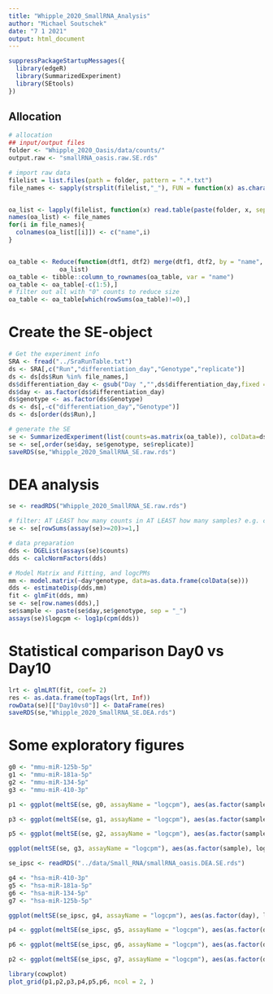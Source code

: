 ```yaml
---
title: "Whipple_2020_SmallRNA_Analysis"
author: "Michael Soutschek"
date: "7 1 2021"
output: html_document
---
```




```r
suppressPackageStartupMessages({
  library(edgeR)
  library(SummarizedExperiment)
  library(SEtools)
})
```


## Allocation
```r
# allocation
## input/output files
folder <- "Whipple_2020_Oasis/data/counts/"
output.raw <- "smallRNA_oasis.raw.SE.rds"
```


```r
# import raw data
filelist = list.files(path = folder, pattern = ".*.txt")
file_names <- sapply(strsplit(filelist,"_"), FUN = function(x) as.character(x[1]))


oa_list <- lapply(filelist, function(x) read.table(paste(folder, x, sep=''), header = FALSE))
names(oa_list) <- file_names
for(i in file_names){
  colnames(oa_list[[i]]) <- c("name",i)
}


oa_table <- Reduce(function(dtf1, dtf2) merge(dtf1, dtf2, by = "name", all = TRUE),
              oa_list)
oa_table <- tibble::column_to_rownames(oa_table, var = "name")
oa_table <- oa_table[-c(1:5),]
# filter out all with "0" counts to reduce size
oa_table <- oa_table[which(rowSums(oa_table)!=0),]

```

# Create the SE-object

```r
# Get the experiment info
SRA <- fread("../SraRunTable.txt")
ds <- SRA[,c("Run","differentiation_day","Genotype","replicate")]
ds <- ds[ds$Run %in% file_names,]
ds$differentiation_day <- gsub("Day ","",ds$differentiation_day,fixed = TRUE)
ds$day <- as.factor(ds$differentiation_day)
ds$genotype <- as.factor(ds$Genotype)
ds <- ds[,-c("differentiation_day","Genotype")]
ds <- ds[order(ds$Run),]
```

```r
# generate the SE
se <- SummarizedExperiment(list(counts=as.matrix(oa_table)), colData=ds)
se <- se[,order(se$day, se$genotype, se$replicate)]
saveRDS(se,"Whipple_2020_SmallRNA_SE.raw.rds")
```


# DEA analysis
```r
se <- readRDS("Whipple_2020_SmallRNA_SE.raw.rds")

# filter: AT LEAST how many counts in AT LEAST how many samples? e.g. counts >= 20, samples >= 1
se <- se[rowSums(assay(se)>=20)>=1,]

# data preparation
dds <- DGEList(assays(se)$counts)
dds <- calcNormFactors(dds)

# Model Matrix and Fitting, and logcPMs
mm <- model.matrix(~day*genotype, data=as.data.frame(colData(se)))
dds <- estimateDisp(dds,mm)
fit <- glmFit(dds, mm)
se <- se[row.names(dds),]
se$sample <- paste(se$day,se$genotype, sep = "_")
assays(se)$logcpm <- log1p(cpm(dds))
```

# Statistical comparison Day0 vs Day10
```r
lrt <- glmLRT(fit, coef= 2)
res <- as.data.frame(topTags(lrt, Inf))
rowData(se)[["Day10vs0"]] <- DataFrame(res)
saveRDS(se,"Whipple_2020_SmallRNA_SE.DEA.rds")
```


# Some exploratory figures


```r
g0 <- "mmu-miR-125b-5p"
g1 <- "mmu-miR-181a-5p"
g2 <- "mmu-miR-134-5p"
g3 <- "mmu-miR-410-3p"

p1 <- ggplot(meltSE(se, g0, assayName = "logcpm"), aes(as.factor(sample), logcpm)) + geom_violin() + facet_wrap(~feature, scale="free")

p3 <- ggplot(meltSE(se, g1, assayName = "logcpm"), aes(as.factor(sample), logcpm)) + geom_violin() + facet_wrap(~feature, scale="free")

p5 <- ggplot(meltSE(se, g2, assayName = "logcpm"), aes(as.factor(sample), logcpm)) + geom_violin() + facet_wrap(~feature, scale="free")

ggplot(meltSE(se, g3, assayName = "logcpm"), aes(as.factor(sample), logcpm)) + geom_violin() + facet_wrap(~feature, scale="free")
```

```r
se_ipsc <- readRDS("../data/Small_RNA/smallRNA_oasis.DEA.SE.rds")

g4 <- "hsa-miR-410-3p"
g5 <- "hsa-miR-181a-5p"
g6 <- "hsa-miR-134-5p"
g7 <- "hsa-miR-125b-5p"

ggplot(meltSE(se_ipsc, g4, assayName = "logcpm"), aes(as.factor(day), logcpm)) + geom_violin() + facet_wrap(~feature, scale="free")

p4 <- ggplot(meltSE(se_ipsc, g5, assayName = "logcpm"), aes(as.factor(day), logcpm)) + geom_violin() + facet_wrap(~feature, scale="free")

p6 <- ggplot(meltSE(se_ipsc, g6, assayName = "logcpm"), aes(as.factor(day), logcpm)) + geom_violin() + facet_wrap(~feature, scale="free")

p2 <- ggplot(meltSE(se_ipsc, g7, assayName = "logcpm"), aes(as.factor(day), logcpm)) + geom_violin() + facet_wrap(~feature, scale="free")
```


```r
library(cowplot)
plot_grid(p1,p2,p3,p4,p5,p6, ncol = 2, )
```







